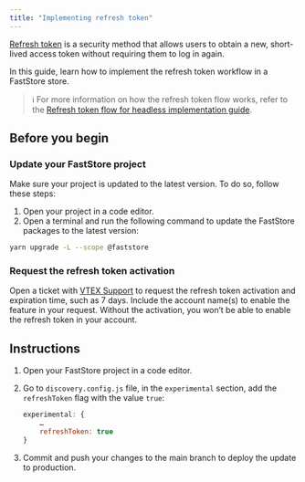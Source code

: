 ```yaml
---
title: "Implementing refresh token"
---
```


[Refresh token](https://developers.vtex.com/docs/guides/refresh-token-flow-for-headless-implementations) is a security method that allows users to obtain a new, short-lived access token without requiring them to log in again.

In this guide, learn how to implement the refresh token workflow in a FastStore store.

> ℹ️ For more information on how the refresh token flow works, refer to the [Refresh token flow for headless implementation guide](https://developers.vtex.com/docs/guides/refresh-token-flow-for-headless-implementations).

## Before you begin

<Steps>

### Update your FastStore project

Make sure your project is updated to the latest version. To do so, follow these steps:

1. Open your project in a code editor.
2. Open a terminal and run the following command to update the FastStore packages to the latest version:

```bash
yarn upgrade -L --scope @faststore
```

### Request the refresh token activation

Open a ticket with [VTEX Support](https://help.vtex.com/en/support) to request the refresh token activation and expiration time, such as 7 days. Include the account name(s) to enable the feature in your request. Without the activation, you won’t be able to enable the refresh token in your account.

</Steps>

## Instructions

1. Open your FastStore project in a code editor.
2. Go to `discovery.config.js` file,  in the `experimental` section, add the `refreshToken` flag with the value `true`:


    ```js discovery.config.js
    experimental: {
        …
        refreshToken: true
    }
    ```

3. Commit and push your changes to the main branch to deploy the update to production.
